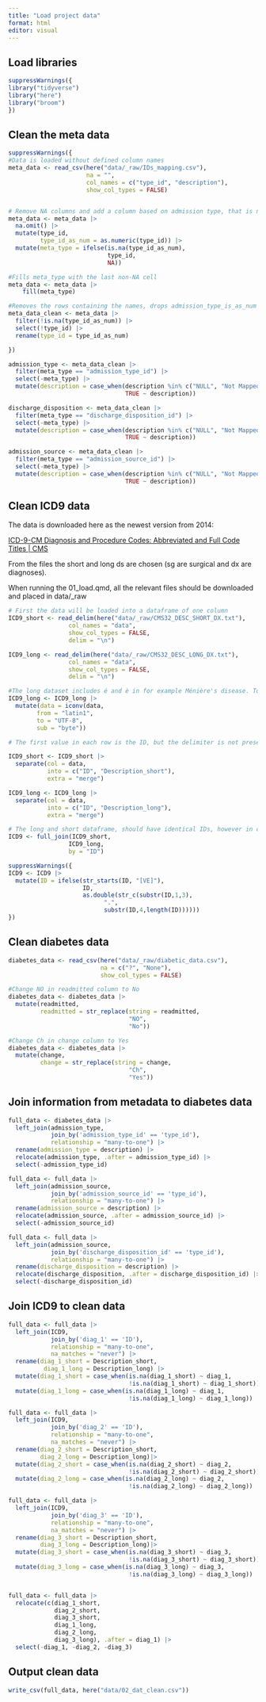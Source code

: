 ```yaml
---
title: "Load project data"
format: html
editor: visual
---
```


## Load libraries

```r
suppressWarnings({
library("tidyverse")
library("here")
library("broom")
})
```

## Clean the meta data

```r
suppressWarnings({
#Data is loaded without defined column names
meta_data <- read_csv(here("data/_raw/IDs_mapping.csv"),
                      na = "", 
                      col_names = c("type_id", "description"), 
                      show_col_types = FALSE)


# Remove NA columns and add a column based on admission type, that is numeric. The NA values in this, will be the names of the type of metadata the id describes. Also adds a meta_type column, which has the type in the cells that are NAs in the numeric type_id_as_num
meta_data <- meta_data |> 
  na.omit() |> 
  mutate(type_id, 
         type_id_as_num = as.numeric(type_id)) |> 
  mutate(meta_type = ifelse(is.na(type_id_as_num), 
                            type_id, 
                            NA))

#Fills meta_type with the last non-NA cell 
meta_data <- meta_data |> 
    fill(meta_type)

#Removes the rows containing the names, drops admission_type_is_as_num
meta_data_clean <- meta_data |> 
  filter(!is.na(type_id_as_num)) |> 
  select(!type_id) |> 
  rename(type_id = type_id_as_num)

})

admission_type <- meta_data_clean |> 
  filter(meta_type == "admission_type_id") |> 
  select(-meta_type) |> 
  mutate(description = case_when(description %in% c("NULL", "Not Mapped", "Not Available") ~ NA, 
                                 TRUE ~ description))

discharge_disposition <- meta_data_clean |> 
  filter(meta_type == "discharge_disposition_id") |> 
  select(-meta_type) |> 
  mutate(description = case_when(description %in% c("NULL", "Not Mapped", "Unknown/Invalid") ~ NA, 
                                 TRUE ~ description))

admission_source <- meta_data_clean |> 
  filter(meta_type == "admission_source_id") |> 
  select(-meta_type) |> 
  mutate(description = case_when(description %in% c("NULL", "Not Mapped", "Unknown/Invalid", "Not Available") ~ NA, 
                                 TRUE ~ description))
```

## Clean ICD9 data

The data is downloaded here as the newest version from 2014:

[ICD-9-CM Diagnosis and Procedure Codes: Abbreviated and Full Code Titles \| CMS](https://www.cms.gov/medicare/coding-billing/icd-10-codes/icd-9-cm-diagnosis-procedure-codes-abbreviated-and-full-code-titles)

From the files the short and long ds are chosen (sg are surgical and dx are diagnoses).

When running the 01_load.qmd, all the relevant files should be downloaded and placed in data/\_raw

```r
# First the data will be loaded into a dataframe of one column
ICD9_short <- read_delim(here("data/_raw/CMS32_DESC_SHORT_DX.txt"), 
                 col_names = "data", 
                 show_col_types = FALSE, 
                 delim = "\n")

ICD9_long <- read_delim(here("data/_raw/CMS32_DESC_LONG_DX.txt"), 
                 col_names = "data", 
                 show_col_types = FALSE, 
                 delim = "\n")

#The long dataset includes é and è in for example Ménière's disease. To deal with this, the data is converted to UTF-8
ICD9_long <- ICD9_long |> 
  mutate(data = iconv(data, 
        from = "latin1", 
        to = "UTF-8", 
        sub = "byte"))

# The first value in each row is the ID, but the delimiter is not preserved. Each row is therefore split at the first, and everything else is merged into the second column:

ICD9_short <- ICD9_short |> 
  separate(col = data,
           into = c("ID", "Description_short"), 
           extra = "merge")

ICD9_long <- ICD9_long |> 
  separate(col = data,
           into = c("ID", "Description_long"), 
           extra = "merge")

# The long and short dataframe, should have identical IDs, however in case there are some differences, we want all data, and therefore use full_join
ICD9 <- full_join(ICD9_short, 
                 ICD9_long, 
                 by = "ID")

suppressWarnings({
ICD9 <- ICD9 |> 
  mutate(ID = ifelse(str_starts(ID, "[VE]"),
                     ID,
                     as.double(str_c(substr(ID,1,3),
                           ".",
                           substr(ID,4,length(ID))))))
})
```

## Clean diabetes data

```r
diabetes_data <- read_csv(here("data/_raw/diabetic_data.csv"), 
                          na = c("?", "None"), 
                          show_col_types = FALSE)

#Change NO in readmitted column to No
diabetes_data <- diabetes_data |> 
  mutate(readmitted, 
         readmitted = str_replace(string = readmitted, 
                                  "NO", 
                                  "No"))

#Change Ch in change column to Yes
diabetes_data <- diabetes_data |> 
  mutate(change, 
         change = str_replace(string = change, 
                                  "Ch", 
                                  "Yes"))

```

## Join information from metadata to diabetes data

```r

full_data <- diabetes_data |> 
  left_join(admission_type,
            join_by('admission_type_id' == 'type_id'), 
            relationship = "many-to-one") |>
  rename(admission_type = description) |> 
  relocate(admission_type, .after = admission_type_id) |> 
  select(-admission_type_id)

full_data <- full_data |> 
  left_join(admission_source,
            join_by('admission_source_id' == 'type_id'), 
            relationship = "many-to-one") |>
  rename(admission_source = description) |> 
  relocate(admission_source, .after = admission_source_id) |> 
  select(-admission_source_id)

full_data <- full_data |> 
  left_join(admission_source,
            join_by('discharge_disposition_id' == 'type_id'), 
            relationship = "many-to-one") |>
  rename(discharge_disposition = description) |> 
  relocate(discharge_disposition, .after = discharge_disposition_id) |> 
  select(-discharge_disposition_id)

```

## Join ICD9 to clean data

```r
full_data <- full_data |> 
  left_join(ICD9, 
            join_by('diag_1' == 'ID'), 
            relationship = "many-to-one", 
            na_matches = "never") |> 
  rename(diag_1_short = Description_short, 
          diag_1_long = Description_long) |> 
  mutate(diag_1_short = case_when(is.na(diag_1_short) ~ diag_1,
                                  !is.na(diag_1_short) ~ diag_1_short)) |> 
  mutate(diag_1_long = case_when(is.na(diag_1_long) ~ diag_1,
                                  !is.na(diag_1_long) ~ diag_1_long))

full_data <- full_data |> 
  left_join(ICD9, 
            join_by('diag_2' == 'ID'), 
            relationship = "many-to-one", 
            na_matches = "never") |> 
  rename(diag_2_short = Description_short, 
         diag_2_long = Description_long)|> 
  mutate(diag_2_short = case_when(is.na(diag_2_short) ~ diag_2,
                                  !is.na(diag_2_short) ~ diag_2_short)) |> 
  mutate(diag_2_long = case_when(is.na(diag_2_long) ~ diag_2,
                                  !is.na(diag_2_long) ~ diag_2_long))

full_data <- full_data |> 
  left_join(ICD9, 
            join_by('diag_3' == 'ID'), 
            relationship = "many-to-one", 
            na_matches = "never") |> 
  rename(diag_3_short = Description_short,
         diag_3_long = Description_long)|> 
  mutate(diag_3_short = case_when(is.na(diag_3_short) ~ diag_3,
                                  !is.na(diag_3_short) ~ diag_3_short)) |> 
  mutate(diag_3_long = case_when(is.na(diag_3_long) ~ diag_3,
                                  !is.na(diag_3_long) ~ diag_3_long))


full_data <- full_data |> 
  relocate(c(diag_1_short, 
             diag_2_short, 
             diag_3_short, 
             diag_1_long, 
             diag_2_long, 
             diag_3_long), .after = diag_1) |> 
  select(-diag_1, -diag_2, -diag_3)
```

## Output clean data

```r
write_csv(full_data, here("data/02_dat_clean.csv"))
```
